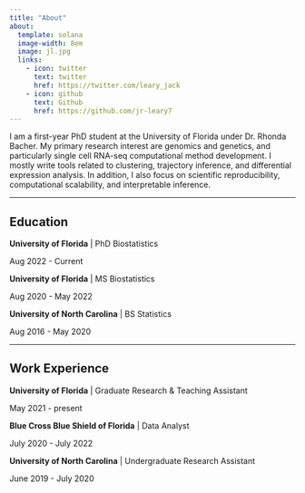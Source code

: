 ```yaml
---
title: "About"
about:
  template: solana
  image-width: 8em
  image: jl.jpg
  links:
    - icon: twitter
      text: twitter
      href: https://twitter.com/leary_jack
    - icon: github
      text: Github
      href: https://github.com/jr-leary7
---
```


I am a first-year PhD student at the University of Florida under Dr. Rhonda Bacher. My primary research interest are genomics and genetics, and particularly single cell RNA-seq computational method development. I mostly write tools related to clustering, trajectory inference, and differential expression analysis. In addition, I also focus on scientific reproducibility, computational scalability, and interpretable inference. 

----------

## Education 

**University of Florida** | PhD Biostatistics 

Aug 2022 - Current


**University of Florida** | MS Biostatistics 

Aug 2020 - May 2022

**University of North Carolina** | BS Statistics 

Aug 2016 - May 2020

----------

## Work Experience 

**University of Florida** | Graduate Research & Teaching Assistant 

May 2021 - present

**Blue Cross Blue Shield of Florida** | Data Analyst 

July 2020 - July 2022

**University of North Carolina** | Undergraduate Research Assistant 

June 2019 - July 2020
